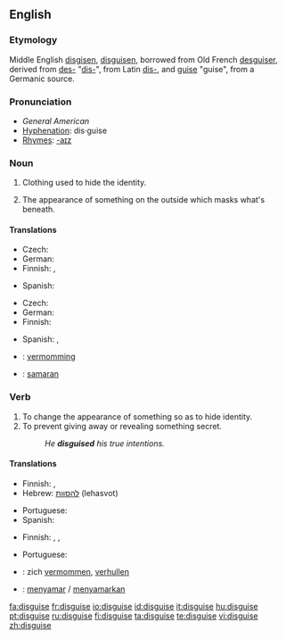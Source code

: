 ==English==

===Etymology===
Middle English [[disgisen]], [[disguisen]], borrowed from Old French [[desguiser]], derived from [[des-]] "[[dis-]]", from Latin [[dis-]], and [[guise]] "guise", from a Germanic source.

===Pronunciation===
* ''General American'' {{IPA|/dɪˈskaɪz/}} {{SAMPA|/dI"skaIz/}}
*[[Hyphenation]]: dis·guise
*[[Rhymes]]: [[Rhymes:English:-aɪz|-aɪz]]

===Noun===
{{en-noun}} 

# Clothing used to hide the identity.
# {{figurative}} The appearance of something on the outside which masks what's beneath.

====Translations====
{{trans-top|clothing used to hide identity}}
* Czech: {{t-|cs|převlek|m}}
* German: {{t|de|Verkleidung|f}}
* Finnish: {{t-|fi|valeasu}}, {{t-|fi|valepuku}}
{{trans-mid}}
* Spanish: {{t-|es|disfraz|m}}
{{trans-bottom}}

{{trans-top|that which masks what's beneath}}
* Czech: {{t-|cs|převlek|m}}
* German: {{t+|de|Tarnung|f}}
* Finnish: {{t|fi|naamiointi}}
{{trans-mid}}
* Spanish: {{t+|es|pantalla|f}}, {{t|es|tapadera|f}}
{{trans-bottom}}

{{checktrans-top}}
* {{ttbc|Dutch}}: [[vermomming]] {{f}}
* {{ttbc|Indonesian}}: [[samar|samaran]]
{{trans-bottom}}

===Verb===
{{en-verb|disguises|disguising|disguised}}

# To change the appearance of something so as to hide identity.
# To prevent giving away or revealing something secret.
#:''He '''disguised''' his true intentions.''

====Translations====
{{trans-top|to change the appearance}}
* Finnish: {{t-|fi|naamioida}}, {{t-|fi|naamioitua}}
* Hebrew: [[להסוות]] (lehasvot)
{{trans-mid}}
* Portuguese: {{t+|pt|disfarçar}}
* Spanish: {{t-|es|disfrazar}}
{{trans-bottom}}

{{trans-top|to prevent revealing something secret}}
* Finnish: {{t-|fi|naamioida}}, {{t+|fi|salata}}, {{t+|fi|peittää}}
{{trans-mid}}
* Portuguese: {{t+|pt|esconder}}
{{trans-bottom}}

{{checktrans-top}}
* {{ttbc|Dutch}}: zich [[vermommen]], [[verhullen]]
* {{ttbc|Indonesian}}: [[samar|menyamar]] / [[samar|menyamarkan]]
{{trans-bottom}}

[[fa:disguise]]
[[fr:disguise]]
[[io:disguise]]
[[id:disguise]]
[[it:disguise]]
[[hu:disguise]]
[[pt:disguise]]
[[ru:disguise]]
[[fi:disguise]]
[[ta:disguise]]
[[te:disguise]]
[[vi:disguise]]
[[zh:disguise]]